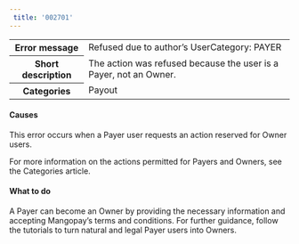 ```yaml
---  
 title: '002701'  
---  
```

  
<table>
    <tbody>
        <tr>
            <th><strong>Error message</strong></th>
            <td>Refused due to author’s UserCategory: PAYER</td>
        </tr>
        <tr>
            <th><strong>Short description</strong></th>
            <td>The action was refused because the user is a Payer, not an Owner.</td>
        </tr>
        <tr>
            <th><strong>Categories</strong></th>
            <td>  
<div class="label">Payout</div>
</td>
        </tr>
    </tbody>
</table>  

#### Causes  

This error occurs when a Payer user requests an action reserved for Owner users.   

For more information on the actions permitted for Payers and Owners, see the Categories article.  

#### What to do  

A Payer can become an Owner by providing the necessary information and accepting Mangopay’s terms and conditions. For further guidance, follow the tutorials to turn natural and legal Payer users into Owners.